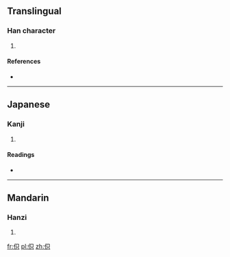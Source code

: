 ==Translingual==

===Han character===
{{Han char|rn=9|rad=人|as=05|sn=7|four=2628<sub>0</sub>|canj=人口金 (ORC)|ids=⿰[[亻]][[只]]}}

# {{defn|Han|sort=人05}}

====References====
* {{Han ref|kx=0097.140|dkj=00488|dj=0206.020|hdz=10133.050|uh=4F3F|ud=20287|bh=CA68|bd=51816}}

----

==Japanese==

===Kanji===
{{ja-kanji|grade=|rs=人05}}

# {{defn|lang=ja|sort=人05}}

====Readings====
* {{ja-readings|on=[[い]] (i)|kun=[[おこたる]] (okotaru)}}

----

==Mandarin==

===Hanzi===
{{cmn-hanzi|pin=[[yì]] ([[yi4]])|wg=i<sup>4</sup>}}

# {{defn|lang=cmn|sort=人05}}

[[fr:伿]]
[[pl:伿]]
[[zh:伿]]